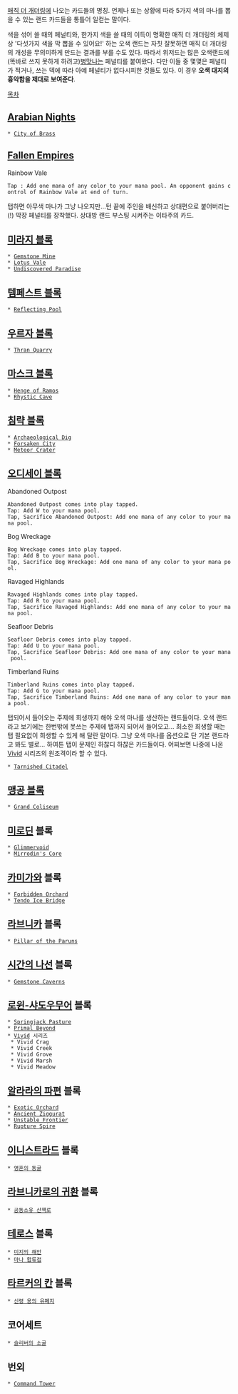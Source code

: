 [[매직 더 개더링]]에 나오는 카드들의 명칭.
언제나 또는 상황에 따라 5가지 색의 마나를 뽑을 수 있는 랜드 카드들을 통틀어 일컫는 말이다.

색을 섞어 쓸 때의 페널티와, 한가지 색을 쓸 때의 이득이 명확한 매직 더 개더링의 체제 상 '다섯가지 색을 막 뽑을 수 있어요!' 하는 오색 랜드는 자칫 잘못하면 매직 더 개더링의 개성을 무의미하게 만드는 결과를 부를 수도 있다. 따라서 위저드는 많은 오색랜드에 (똑바로 쓰지 못하게 하려고)[[병맛]]나는 페널티를 붙여왔다. 다만 이들 중 몇몇은 페널티가 적거나, 쓰는 덱에 따라 아예 페널티가 없다시피한 것들도 있다. 이 경우 '''오색 대지의 흉악함을 제대로 보여준다'''.

[[목차]]

== [[Arabian Nights]] ==
 * [[City of Brass]]

== [[Fallen Empires]] ==
Rainbow Vale
 Tap : Add one mana of any color to your mana pool. An opponent gains control of Rainbow Vale at end of turn. 

탭하면 아무색 마나가 그냥 나오지만...턴 끝에 주인을 배신하고 상대편으로 붙어버리는(!) 막장 페널티를 장착했다. 상대방 랜드 부스팅 시켜주는 이타주의 카드.

== [[미라지 블록]] ==
 * [[Gemstone Mine]]
 * [[Lotus Vale]]
 * [[Undiscovered Paradise]]

== [[템페스트 블록]] ==
 * [[Reflecting Pool]]

== [[우르자 블록]] ==
 * [[Thran Quarry]]

== [[마스크 블록]] ==
 * [[Henge of Ramos]]
 * [[Rhystic Cave]]

== [[침략 블록]] ==
 * [[Archaeological Dig]]
 * [[Forsaken City]] 
 * [[Meteor Crater]] 

== [[오디세이 블록]] ==
Abandoned Outpost
 Abandoned Outpost comes into play tapped.
 Tap: Add W to your mana pool.
 Tap, Sacrifice Abandoned Outpost: Add one mana of any color to your mana pool.

Bog Wreckage 
 Bog Wreckage comes into play tapped.
 Tap: Add B to your mana pool.
 Tap, Sacrifice Bog Wreckage: Add one mana of any color to your mana pool.

Ravaged Highlands
 Ravaged Highlands comes into play tapped.
 Tap: Add R to your mana pool.
 Tap, Sacrifice Ravaged Highlands: Add one mana of any color to your mana pool.

Seafloor Debris
 Seafloor Debris comes into play tapped.
 Tap: Add U to your mana pool.
 Tap, Sacrifice Seafloor Debris: Add one mana of any color to your mana pool.

Timberland Ruins 
 Timberland Ruins comes into play tapped.
 Tap: Add G to your mana pool.
 Tap, Sacrifice Timberland Ruins: Add one mana of any color to your mana pool.

탭되어서 들어오는 주제에 희생까지 해야 오색 마나를 생산하는 랜드들이다. 
오색 랜드라고 보기에는 한번밖에 못쓰는 주제에 탭까지 되어서 들어오고... 최소한 희생할 때는 탭 필요없이 희생할 수 있게 해 달란 말이다. 그냥 오색 마나를 옵션으로 단 기본 랜드라고 봐도 별로... 하여튼 탭이 문제인 하찮디 하찮은 카드들이다.
어찌보면 나중에 나온 [[Vivid]] 시리즈의 원조격이라 할 수 있다.

 * [[Tarnished Citadel]]

== [[맹공 블록]] ==
 * [[Grand Coliseum]]

== [[미로딘]] 블록 ==
 * [[Glimmervoid]]
 * [[Mirrodin's Core]] 

== [[카미가와]] 블록 ==
 * [[Forbidden Orchard]]
 * [[Tendo Ice Bridge]]

== [[라브니카]] 블록 ==
 * [[Pillar of the Paruns]]

== [[시간의 나선]] 블록 ==
 * [[Gemstone Caverns]]

== [[로윈-샤도우무어]] 블록 ==
 * [[Springjack Pasture]]
 * [[Primal Beyond]]
 * [[Vivid]] 시리즈
  * Vivid Crag
  * Vivid Creek
  * Vivid Grove
  * Vivid Marsh
  * Vivid Meadow

== [[알라라의 파편]] 블록 ==
 * [[Exotic Orchard]]
 * [[Ancient Ziggurat]]
 * [[Unstable Frontier]]
 * [[Rupture Spire]]

== [[이니스트라드]] 블록 ==
 * [[영혼의 동굴]]

== [[라브니카로의 귀환]] 블록 ==
 * [[공동소유 산책로]]

== [[테로스]] 블록 ==
 * [[미지의 해안]]
 * [[마나 합류점]]

== [[타르커의 칸]] 블록 ==
 * [[신령 용의 유폐지]]

== 코어세트 ==
 * [[슬리버의 소굴]]

== 번외 ==
 * [[Command Tower]]

